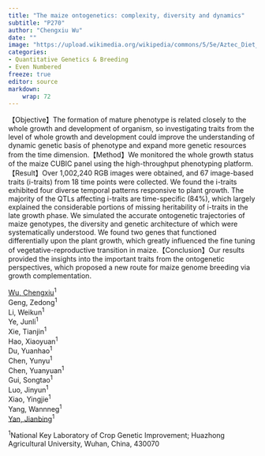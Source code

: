 ```yaml
---
title: "The maize ontogenetics: complexity, diversity and dynamics"
subtitle: "P270"
author: "Chengxiu Wu"
date: ""
image: "https://upload.wikimedia.org/wikipedia/commons/5/5e/Aztec_Diet_Basket_of_Corn_%289755332575%29.jpg"
categories: 
- Quantitative Genetics & Breeding
- Even Numbered
freeze: true
editor: source
markdown: 
    wrap: 72
---
```


【Objective】The formation of mature phenotype is related closely to the whole growth and development of organism, so investigating traits from the level of whole growth and development could improve the understanding of dynamic genetic basis of phenotype and expand more genetic resources from the time dimension.【Method】We monitored the whole growth status of the maize CUBIC panel using the high-throughput phenotyping platform.【Result】Over 1,002,240 RGB images were obtained, and 67 image-based traits (i-traits) from 18 time points were collected. We found the i-traits exhibited four diverse temporal patterns responsive to plant growth. The majority of the QTLs affecting i-traits are time-specific (84%), which largely explained the considerable portions of missing heritability of i-traits in the late growth phase. We simulated the accurate ontogenetic trajectories of maize genotypes, the diversity and genetic architecture of which were systematically understood. We found two genes that functioned differentially upon the plant growth, which greatly influenced the fine tuning of vegetative-reproductive transition in maize.【Conclusion】Our results provided the insights into the important traits from the ontogenetic perspectives, which proposed a new route for maize genome breeding via growth complementation.

<a href='mailto:cxwu@webmail.hzau.edu.cn'>Wu, Chengxiu</a><sup>1</sup><br>Geng, Zedong<sup>1</sup><br>Li, Weikun<sup>1</sup><br>Ye, Junli<sup>1</sup><br>Xie, Tianjin<sup>1</sup><br>Hao, Xiaoyuan<sup>1</sup><br>Du, Yuanhao<sup>1</sup><br>Chen, Yunyu<sup>1</sup><br>Chen, Yuanyuan<sup>1</sup><br>Gui, Songtao<sup>1</sup><br>Luo, Jinyun<sup>1</sup><br>Xiao, Yingjie<sup>1</sup><br>Yang, Wannneg<sup>1</sup><br><a href='mailto:yjianbing@mail.hzau.edu.cn'>Yan, Jianbing</a><sup>1</sup><br>

<sup>1</sup>National Key Laboratory of Crop Genetic Improvement; Huazhong Agricultural University, Wuhan, China, 430070<br>